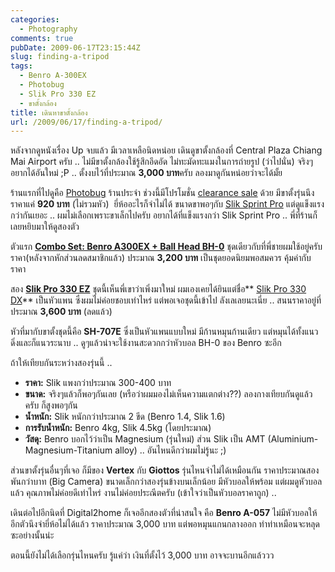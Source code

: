 ```yaml
---
categories:
  - Photography
comments: true
pubDate: 2009-06-17T23:15:44Z
slug: finding-a-tripod
tags:
  - Benro A-300EX
  - Photobug
  - Slik Pro 330 EZ
  - ขาตั้งกล้อง
title: เดินหาขาตั้งกล้อง
url: /2009/06/17/finding-a-tripod/
---
```


หลังจากดูหนังเรื่อง Up จบแล้ว มีเวลาเหลือนิดหน่อย เดินดูขาตั้งกล้องที่ Central Plaza Chiang Mai Airport ครับ .. ไม่มีขาตั้งกล้องใช้รู้สึกอึดอัด ไม่ทะมัดทะแมงในการถ่ายรูป (ว่าไปนั่น) จริงๆอยากได้อันใหม่ ;P .. ตั้งงบไว้ที่ประมาณ **3,000 บาท**ครับ ลองมาดูกันหน่อยว่าจะได้มั้ย

ร้านแรกที่ไปดูคือ [Photobug](http://www.photobugonline.com) ร้านประจำ ช่วงนี้มีโปรโมชั่น [clearance sale](http://www.photobugonline.com/n_a.php?yyyymm=200905&no=1) ด้วย มีขาตั้งรุ่นนึงราคาแค่ **920 บาท** (ไม่รวมหัว)  ยี่ห้ออะไรก็จำไม่ได้ ขนาดขาพอๆกับ [Slik Sprint Pro](https://armno.in.th/2008/11/30/slik-sprint-pro-gm-tripod/) แต่ดูแข็งแรงกว่ากันเยอะ .. ผมไม่เลือกเพราะขาเล็กไปครับ อยากได้ที่แข็งแรงกว่า Slik Sprint Pro .. พี่ที่ร้านก็เลยหยิบมาให้ดูสองตัว

ตัวแรก **[Combo Set: Benro A300EX + Ball Head BH-0](http://www.avcamera.com/index.php?option=com_content&task=view&id=40&Itemid=9)** ชุดเดียวกับที่พี่ชายผมใช้อยู่ครับ ราคา(หลังจากหักส่วนลดสมาชิกแล้ว) ประมาณ **3,200 บาท** เป็นชุดยอดนิยมพอสมควร คุ้มค่ากับราคา

สอง **[Slik Pro 330 EZ](http://www.thkphoto.com/products/slik/slik-pro330ez-a.html)** ชุดนี้เห็นพี่เขาว่าเพิ่งมาใหม่ ผมเองเคยได้ยินแต่ชื่อ** [Slik Pro 330 DX](http://www.thkphoto.com/products/slik/slik-pro330dx-a.html)** เป็นหัวแพน ซึ่งผมไม่ค่อยชอบเท่าไหร่ แต่พอเจอชุดนี้เข้าไป ลังเลเลยนะเนี่ย .. สนนราคาอยู่ที่ประมาณ **3,600 บาท** (ลดแล้ว)

หัวที่มากับขาตั้งชุดนี้คือ **SH-707E** ซึ่งเป็นหัวแพนแบบใหม่ มีก้านหมุนก้านเดียว แต่หมุนได้ทั้งแนวดิ่งและก็แนวระนาบ .. ดูๆแล้วน่าจะใช้งานสะดวกกว่าหัวบอล BH-0 ของ Benro ซะอีก

ถ้าให้เทียบกันระหว่างสองรุ่นนี้ ..

- **ราคา:** Slik แพงกว่าประมาณ 300-400 บาท
- **ขนาด:** จริงๆแล้วก็พอๆกันเลย (หรือว่าผมมองไม่เห็นความแตกต่าง??) ลองกางเทียบกันดูแล้วครับ ก็สูงพอๆกัน
- **น้ำหนัก:** Slik หนักกว่าประมาณ 2 ขีด (Benro 1.4, Slik 1.6)
- **การรับน้ำหนัก:** Benro 4kg, Slik 4.5kg (โดยประมาณ)
- **วัสดุ:** Benro บอกไว้ว่าเป็น Magnesium (รุ่นใหม่) ส่วน Slik เป็น AMT (Aluminium-Magnesium-Titanium alloy) .. อันไหนดีกว่าผมไม่รู้นะ ;)

ส่วนขาตั้งรุ่นอื่นๆที่เจอ ก็มีของ **Vertex** กับ **Giottos** รุ่นไหนจำไม่ได้เหมือนกัน ราคาประมาณสองพันกว่าบาท (Big Camera) ขนาดเล็กกว่าสองรุ่นข้างบนเล็กน้อย มีหัวบอลให้พร้อม แต่ผมดูหัวบอลแล้ว คุณภาพไม่ค่อยดีเท่าไหร่ งานไม่ค่อยประณีตครับ (เข้าใจว่าเป็นหัวบอลราคาถูก) ..

เดินต่อไปอีกนิดที่ Digital2home ก็เจออีกสองตัวที่น่าสนใจ คือ **Benro A-057** ไม่มีหัวบอลให้ อีกตัวนึงจำยี่ห้อไม่ได้แล้ว ราคาประมาณ 3,000 บาท แต่พอหมุนแกนกลางออก ทำท่าเหมือนจะหลุดซะอย่างนั้นน่ะ

ตอนนี้ยังไม่ได้เลือกรุ่นไหนครับ รู้แค่ว่า เงินที่ตั้งไว้ 3,000 บาท อาจจะบานอีกแล้ววว

